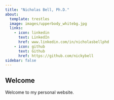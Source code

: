 ```yaml
---
title: "Nicholas Bell, Ph.D."
about:
  template: trestles
  image: images/upperbody_whitebg.jpg
  links:
    - icon: linkedin
      text: LinkedIn
      href: www.linkedin.com/in/nicholasbellphd
    - icon: github
      text: Github
      href: https://github.com/nickybell
sidebar: false
---
```


## Welcome

Welcome to my personal website.
